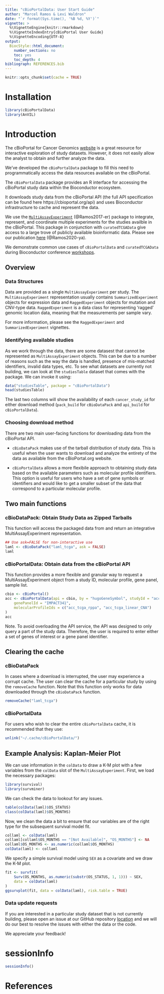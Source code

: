 ```yaml
---
title: "cBioPortalData: User Start Guide"
author: "Marcel Ramos & Levi Waldron"
date: "`r format(Sys.time(), '%B %d, %Y')`"
vignette: >
  %\VignetteEngine{knitr::rmarkdown}
  %\VignetteIndexEntry{cBioPortal User Guide}
  %\VignetteEncoding{UTF-8}
output:
  BiocStyle::html_document:
    number_sections: no
    toc: yes
    toc_depth: 4
bibliograph: REFERENCES.bib
---
```


```r
knitr::opts_chunk$set(cache = TRUE)
```

# Installation

```r
library(cBioPortalData)
library(AnVIL)
```

# Introduction

The cBioPortal for Cancer Genomics [website](https://cbioportal.org) is a great
resource for interactive exploration of study datasets. However, it does not
easily allow the analyst to obtain and further analyze the data.

We've developed the `cBioPortalData` package to fill this need to
programmatically access the data resources available on the cBioPortal.

The `cBioPortalData` package provides an R interface for accessing the
cBioPortal study data within the Bioconductor ecosystem.

It downloads study data from the cBioPortal API (the full API specification can
be found here https://cbioportal.org/api) and uses Bioconductor infrastructure
to cache and represent the data.

We use the [`MultiAssayExperiment`][1] (@Ramos2017-er) package to integrate,
represent, and coordinate multiple experiments for the studies availble in the
cBioPortal. This package in conjunction with `curatedTCGAData` give access to
a large trove of publicly available bioinformatic data. Please see our
publication [here][2] (@Ramos2020-ya).

[1]: https://dx.doi.org/10.1158/0008-5472.CAN-17-0344
[2]: https://dx.doi.org/10.1200/CCI.19.00119

We demonstrate common use cases of `cBioPortalData` and `curatedTCGAData`
during Bioconductor conference
[workshops](https://waldronlab.io/MultiAssayWorkshop/).

## Overview

### Data Structures

Data are provided as a single `MultiAssayExperiment` per study. The
`MultiAssayExperiment` representation usually contains `SummarizedExperiment`
objects for expression data and `RaggedExperiment` objects for mutation and
CNV-type data.  `RaggedExperiment` is a data class for representing 'ragged'
genomic location data, meaning that the measurements per sample vary.

For more information, please see the `RaggedExperiment` and
`SummarizedExperiment` vignettes.


### Identifying available studies

As we work through the data, there are some datasest that cannot be represented
as `MultiAssayExperiment` objects. This can be due to a number of reasons such
as the way the data is handled, presence of mis-matched identifiers, invalid
data types, etc. To see what datasets are currently not building, we can
look at the `studiesTable` dataset that comes with the package. We can invoke
it using:

```r
data("studiesTable", package = "cBioPortalData")
head(studiesTable)
```

The last two columns will show the availability of each `cancer_study_id` for
either download method (`pack_build` for `cBioDataPack` and `api_build` for
`cBioPortalData`).

### Choosing download method

There are two main user-facing functions for downloading data from the
cBioPortal API.

* `cBioDataPack` makes use of the tarball distribution of study data. This is
useful when the user wants to download and analyze the entirety of the data as
available from the cBioPortal.org website.

* `cBioPortalData` allows a more flexibile approach to obtaining study data
based on the available parameters such as molecular profile identifiers. This
option is useful for users who have a set of gene symbols or identifiers and
would like to get a smaller subset of the data that correspond to a particular
molecular profile.

## Two main functions

### cBioDataPack: Obtain Study Data as Zipped Tarballs

This function will access the packaged data from \url{cBioPortal.org/datasets}
and return an integrative MultiAssayExperiment representation.

```r
## Use ask=FALSE for non-interactive use
laml <- cBioDataPack("laml_tcga", ask = FALSE)
laml
```

### cBioPortalData: Obtain data from the cBioPortal API

This function provides a more flexible and granular way to request a
MultiAssayExperiment object from a study ID, molecular profile, gene panel,
sample list.

```r
cbio <- cBioPortal()
acc <- cBioPortalData(api = cbio, by = "hugoGeneSymbol", studyId = "acc_tcga",
    genePanelId = "IMPACT341",
    molecularProfileIds = c("acc_tcga_rppa", "acc_tcga_linear_CNA")
)
acc
```

Note. To avoid overloading the API service, the API was designed to only query
a part of the study data. Therefore, the user is required to enter either a set
of genes of interest or a gene panel identifier.

## Clearing the cache

### cBioDataPack

In cases where a download is interrupted, the user may experience a corrupt
cache. The user can clear the cache for a particular study by using the
`removeCache` function. Note that this function only works for data downloaded
through the `cBioDataPack` function.

```r
removeCache("laml_tcga")
```

### cBioPortalData

For users who wish to clear the entire `cBioPortalData` cache, it is
recommended that they use:

```r
unlink("~/.cache/cBioPortalData/")
```

## Example Analysis: Kaplan-Meier Plot

We can use information in the `colData` to draw a K-M plot with a few
variables from the `colData` slot of the `MultiAssayExperiment`. First, we load
the necessary packages:

```r
library(survival)
library(survminer)
```

We can check the data to lookout for any issues.

```r
table(colData(laml)$OS_STATUS)
class(colData(laml)$OS_MONTHS)
```

Now, we clean the data a bit to ensure that our variables are of the right type
for the subsequent survival model fit.

```r
collaml <- colData(laml)
collaml[collaml$OS_MONTHS == "[Not Available]", "OS_MONTHS"] <- NA
collaml$OS_MONTHS <- as.numeric(collaml$OS_MONTHS)
colData(laml) <- collaml
```

We specify a simple survival model using `SEX` as a covariate and we draw
the K-M plot.

```r
fit <- survfit(
    Surv(OS_MONTHS, as.numeric(substr(OS_STATUS, 1, 1))) ~ SEX,
    data = colData(laml)
)
ggsurvplot(fit, data = colData(laml), risk.table = TRUE)
```

### Data update requests

If you are interested in a particular study dataset that is not currently
building, please open an issue at our GitHub repository
[location](https://github.com/waldronlab/cBioPortalData/issues) and we will
do our best to resolve the issues with either the data or the code.

We appreciate your feedback!

# sessionInfo

```r
sessionInfo()
```

# References

